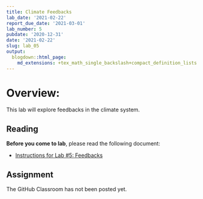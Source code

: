 ```yaml
---
title: Climate Feedbacks
lab_date: '2021-02-22'
report_due_date: '2021-03-01'
lab_number: 5
pubdate: '2020-12-31'
date: '2021-02-22'
slug: lab_05
output:
  blogdown::html_page:
    md_extensions: +tex_math_single_backslash+compact_definition_lists
---
```

# Overview:

This lab will explore feedbacks in the climate system.

## Reading

**Before you come to lab**, please read the following document:

* [Instructions for Lab #5: Feedbacks](/lab_docs/lab_05_instructions){target="_blank"}

## Assignment

The GitHub Classroom has not been posted yet.
